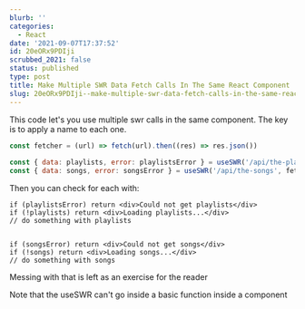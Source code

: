 ```yaml
---
blurb: ''
categories:
  - React
date: '2021-09-07T17:37:52'
id: 20eORx9PDIji
scrubbed_2021: false
status: published
type: post
title: Make Multiple SWR Data Fetch Calls In The Same React Component
slug: 20eORx9PDIji--make-multiple-swr-data-fetch-calls-in-the-same-react-component
---
```


This code let's you use multiple swr calls in the same component. The key is to apply a name to each one. 


```javascript
const fetcher = (url) => fetch(url).then((res) => res.json())
 
const { data: playlists, error: playlistsError } = useSWR('/api/the-playlists', fetcher)
const { data: songs, error: songsError } = useSWR('/api/the-songs', fetcher)
```


Then you can check for each with:

```
if (playlistsError) return <div>Could not get playlists</div>
if (!playlists) return <div>Loading playlists...</div>
// do something with playlists


if (songsError) return <div>Could not get songs</div>
if (!songs) return <div>Loading songs...</div>
// do something with songs
```

Messing with that is left as an exercise for the reader

Note that the useSWR can't go inside a basic function inside a component
